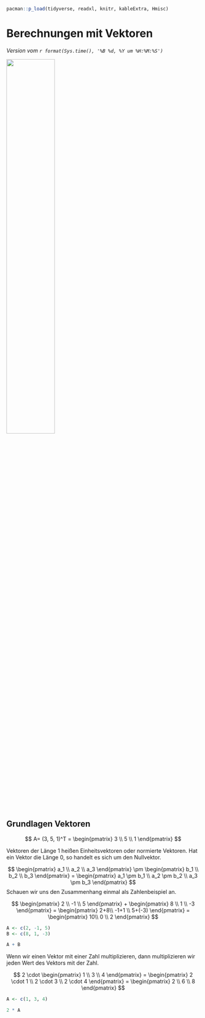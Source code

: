 ```r
pacman::p_load(tidyverse, readxl, knitr, kableExtra, Hmisc)
```

# Berechnungen mit Vektoren {#sec-vec}

*Version vom `r format(Sys.time(), '%B %d, %Y um %H:%M:%S')`*

![](images/caution.png){fig-align="center" width="50%"}


## Grundlagen Vektoren

$$
A= (3, 5, 1)^T = \begin{pmatrix} 3 \\ 5 \\ 1 \end{pmatrix} 
$$



Vektoren der Länge 1 heißen Einheitsvektoren oder normierte Vektoren. Hat ein Vektor die Länge 0, so handelt es sich um den Nullvektor.

$$
\begin{pmatrix} a_1 \\ a_2 \\ a_3 \end{pmatrix} 
\pm 
\begin{pmatrix} b_1 \\ b_2 \\ b_3 \end{pmatrix} 
= 
\begin{pmatrix} a_1 \pm b_1 \\ a_2 \pm b_2 \\ a_3 \pm b_3 \end{pmatrix} 
$$
Schauen wir uns den Zusammenhang einmal als Zahlenbeispiel an.

$$
\begin{pmatrix}
2 \\ -1 \\ 5 
\end{pmatrix}
+
\begin{pmatrix} 
8 \\ 1 \\ -3 
\end{pmatrix} 
=
\begin{pmatrix} 
2+8\\ -1+1 \\ 5+(-3) 
\end{pmatrix}
=
\begin{pmatrix} 
10\\ 0 \\ 2 
\end{pmatrix} 
$$

```r
A <- c(2, -1, 5)
B <- c(8, 1, -3)

A + B
```

Wenn wir einen Vektor mit einer Zahl multiplizieren, dann multiplizieren wir jeden Wert des Vektors mit der Zahl.

$$
2 \cdot \begin{pmatrix} 1 \\ 3 \\ 4 \end{pmatrix}  =
\begin{pmatrix} 2 \cdot 1 \\ 2 \cdot 3 \\ 2 \cdot 4 \end{pmatrix}  =
\begin{pmatrix} 2 \\ 6 \\ 8 \end{pmatrix}
$$
```r
A <- c(1, 3, 4)

2 * A
```

